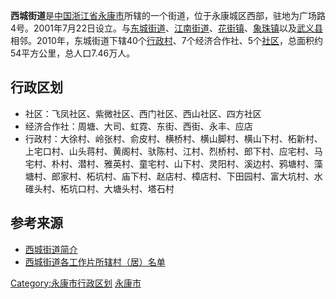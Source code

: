 {{中国乡级行政区
| 行政区全称 = 西城街道
| 景观照片文件名 =Yongkang Night.jpg
| 景观照片描述 =
| 汉语拼音 =
| 通用拼音 =
| 注音符號 =
| 其它标音类型1 =
| 其它标音1 =
| 其它标音类型2 =
| 其它标音2 =
| 其它语言类型1 =
| 其它语言地名1 =
| 其它语言类型2 =
| 其它语言地名2 =
| 上级行政区 = [[浙江省|浙江省]][[金华市|金华市]][[永康市|永康市]]
| 行政区类别 = [[街道|街道]]
| 行政区划代码 =
| 地理坐标 =
| 总面积 = 约54平方公里
| 户籍人口 =
| 户籍人口年份 =
| 常住人口 = 7.46万
| 常住人口年份 =
| 人口密度 =
| 行政区划 = 40个[[行政村|行政村]]、7个经济合作社、5个[[社区|社区]]
| 官方网站 =
| 政府驻地 = 永康市广场路4号
| 邮政编码 = 321300
| 毗邻行政区 = [[东城街道_(永康市)|东城街道]]、[[江南街道_(永康市)|江南街道]]、[[花街镇|花街镇]]、[[象珠镇|象珠镇]]
| 位置图文件名 =
| 位置图描述 =
}}

'''西城街道'''是[[中国|中国]][[浙江省|浙江省]][[永康市|永康市]]所辖的一个街道，位于永康城区西部，驻地为广场路4号。2001年7月22日设立。与[[东城街道_(永康市)|东城街道]]、[[江南街道_(永康市)|江南街道]]、[[花街镇|花街镇]]、[[象珠镇|象珠镇]]以及[[武义县|武义县]]相邻。2010年，东城街道下辖40个[[行政村|行政村]]、7个经济合作社、5个[[社区|社区]]，总面积约54平方公里，总人口7.46万人。

== 行政区划 ==
*社区：飞凤社区、紫微社区、西门社区、西山社区、四方社区
*经济合作社：周塘、大司、虹霓、东街、西街、永丰、应店
*行政村：大徐村、岭张村、俞皮村、横桥村、横山脚村、横山下村、柘新村、上宅口村、山头蒋村、黄阁村、驮陈村、江村、烈桥村、郎下村、应宅村、马宅村、朴村、潜村、雅英村、童宅村、山下村、灵阳村、溪边村、鸦塘村、藻塘村、郎家村、柘坑村、庙下村、赵店村、樟店村、下田园村、富大坑村、水碓头村、柘坑口村、大塘头村、塔石村

== 参考来源 ==
*[http://www.yongkang.gov.cn/demo/Previewerlet?type=info&id=2008051500222 西城街道简介]
*[http://www.yongkang.gov.cn/demo/Previewerlet?type=info&id=2008051500225 西城街道各工作片所辖村（居）名单]

{{永康市行政区划}}

[[Category:永康市行政区划|Category:永康市行政区划]]
[[Category:金华市街道_(行政区划)|永康市]]